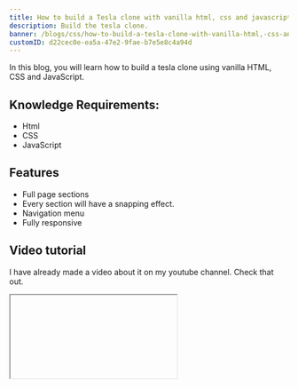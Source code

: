 ```yaml
---
title: How to build a Tesla clone with vanilla html, css and javascript
description: Build the tesla clone.
banner: /blogs/css/how-to-build-a-tesla-clone-with-vanilla-html,-css-and-javascript/banner.png
customID: d22cec0e-ea5a-47e2-9fae-b7e5e8c4a94d
---
```


In this blog, you will learn how to build a tesla clone using vanilla HTML, CSS
and JavaScript.

## Knowledge Requirements:

- Html
- CSS
- JavaScript

## Features

- Full page sections
- Every section will have a snapping effect.
- Navigation menu
- Fully responsive

## Video tutorial

I have already made a video about it on my youtube channel. Check that out.

<Iframe videoID='DwvJnDQgIIU' />

Please like and subscribe to [Cules Coding](https://www.youtube.com/channel/UCBaGowNYTUsm3IDaHbLRMYw?sub_confirmation=1). It motivates me to create more content like this.

## Live Preview

You can preview this page visiting this [link](https://thatanjan.github.io/tesla-clone-yt/)

<Codepen id='wvrmybX' />

## Resources

All source code and media files can be found in the [github repo.](https://github.com/thatanjan/tesla-clone-yt)

So, Let's start. We are going to build the page using the mobile-first approach.

## Build the sections

![Image description](https://dev-to-uploads.s3.amazonaws.com/uploads/articles/mnkkxmye4h07v4bc3j7c.png)

```html
<section id="fullpage">
	<section class="section one">
		<div class="section__content">
			<h1 class="section__content__title">Model S</h1>
			<h2 class="section__content__subtitle">
				order online for <a href="#">Touchless delivery</a>
			</h2>
		</div>

		<div class="section__action__container">
			<a class="section__action__btn action__btn__primary" href="#"
				>Custom Order</a
			>
			<a class="section__action__btn action__btn__secondary" href="#"
				>Existing inventory</a
			>
		</div>
	</section>

	<section class="section two">
		<div class="section__content">
			<h1 class="section__content__title">Model y</h1>
			<h2 class="section__content__subtitle">
				order online for <a href="#">Touchless delivery</a>
			</h2>
		</div>

		<div class="section__action__container">
			<a class="section__action__btn action__btn__primary" href="#"
				>Custom Order</a
			>
			<a class="section__action__btn action__btn__secondary" href="#"
				>Existing inventory</a
			>
		</div>
	</section>

	<section class="section three">
		<div class="section__content">
			<h1 class="section__content__title">Model 3</h1>
			<h2 class="section__content__subtitle">
				order online for <a href="#">Touchless delivery</a>
			</h2>
		</div>

		<div class="section__action__container">
			<a class="section__action__btn action__btn__primary" href="#"
				>Custom Order</a
			>
			<a class="section__action__btn action__btn__secondary" href="#"
				>Existing inventory</a
			>
		</div>
	</section>

	<section class="section four">
		<div class="section__content">
			<h1 class="section__content__title">Model x</h1>
			<h2 class="section__content__subtitle">
				order online for <a href="#">Touchless delivery</a>
			</h2>
		</div>

		<div class="section__action__container">
			<a class="section__action__btn action__btn__primary" href="#"
				>Custom Order</a
			>
			<a class="section__action__btn action__btn__secondary" href="#"
				>Existing inventory</a
			>
		</div>
	</section>

	<section class="section five">
		<div class="section__content">
			<h1 class="section__content__title">solar panels</h1>
			<h2 class="section__content__subtitle">
				Lowest Cost Solar Panels In America
			</h2>
		</div>

		<div class="section__action__container">
			<a class="section__action__btn action__btn__primary" href="#">Order now</a>
			<a class="section__action__btn action__btn__secondary" href="#"
				>Learn more</a
			>
		</div>
	</section>

	<section class="section six">
		<div class="section__content">
			<h1 class="section__content__title">Solar roofs</h1>
			<h2 class="section__content__subtitle">
				Produce Clean Energy From Your Roof
			</h2>
		</div>

		<div class="section__action__container">
			<a class="section__action__btn action__btn__primary" href="#">Order now</a>
			<a class="section__action__btn action__btn__secondary" href="#"
				>Learn more</a
			>
		</div>
	</section>

	<section class="section seven">
		<div class="section__content">
			<h1 class="section__content__title">Accessories</h1>
		</div>

		<div class="section__action__container">
			<a class="section__action__btn action__btn__primary" href="#">Shop now</a>
		</div>
	</section>
</section>
```

```css
.section {
	background-repeat: no-repeat;
	background-size: cover;
	background-position: center;
}

.section.one {
	background-image: url(../media/1.avif);
}

.section.two {
	background-image: url(../media/2.avif);
}

.section.three {
	background-image: url(../media/3.avif);
}

.section.four {
	background-image: url(../media/4.avif);
}

.section.five {
	background-image: url(../media/5.avif);
}

.section.six {
	background-image: url(../media/6.avif);
}

.section.seven {
	background-image: url(../media/7.avif);
}

.section__content {
	position: absolute;
	top: 20%;
	left: 50%;
	transform: translateX(-50%);
	width: 100%;
	text-align: center;
	text-transform: capitalize;
	color: var(--primary-color);
}

.section__content__title {
	font-size: 4rem;
	font-weight: bold;
	margin-bottom: 0.5rem;
}

.section__content__subtitle {
	font-size: 1.5rem;
	font-weight: 500;
}

.section__content__subtitle a {
	color: inherit;
}

.section__content__subtitle a:hover {
	text-decoration: underline;
}

.section__action__container {
	position: absolute;
	bottom: 15%;
	left: 50%;
	transform: translateX(-50%);
	width: 100%;
	text-align: center;
	display: flex;
	flex-wrap: wrap;
	justify-content: center;
}

.section__action__btn {
	font-size: 1.5rem;
	font-weight: 500;
	padding: 1rem;
	border-radius: 2rem;
	flex-basis: 80%;
	margin-bottom: 1rem;
	text-transform: capitalize;
}

.action__btn__primary {
	background: rgba(23, 26, 42, 0.8);
	color: white;
}

.action__btn__secondary {
	background: rgba(255, 255, 255, 0.65);
	color: var(--primary-color);
}
```

### Explaination:

- First, we have wrapped all the sections into a container id of `#fullpage`. We will need this for making the full page look.
- In every section, we have attached background images.
- Every section will have to subsection.
  1. Section content with title and subtitle.
  2. Section actions that will have the action buttons at the bottom.

Let's make the snapping effect. We need to use the [fullpagejs library](https://alvarotrigo.com/fullPage/)

![Image description](https://dev-to-uploads.s3.amazonaws.com/uploads/articles/dzcsjblkumrgemlwgk06.png)

Add the CDN links to your html.

```html
<head>
	<link
		rel="stylesheet"
		href="https://cdnjs.cloudflare.com/ajax/libs/fullPage.js/3.1.2/fullpage.min.css"
		integrity="sha512-4rPgyv5iG0PZw8E+oRdfN/Gq+yilzt9rQ8Yci2jJ15rAyBmF0HBE4wFjBkoB72cxBeg63uobaj1UcNt/scV93w=="
		crossorigin="anonymous"
		referrerpolicy="no-referrer"
	/>
</head>

<body>
	<script
		src="https://cdnjs.cloudflare.com/ajax/libs/fullPage.js/3.1.2/fullpage.min.js"
		integrity="sha512-gSf3NCgs6wWEdztl1e6vUqtRP884ONnCNzCpomdoQ0xXsk06lrxJsR7jX5yM/qAGkPGsps+4bLV5IEjhOZX+gg=="
		crossorigin="anonymous"
		referrerpolicy="no-referrer"
	></script>
</body>
```

Let's add javascript.

```javascript
new fullpage('#fullpage', {
	autoScrolling: true,
	scrollBar: true,
})
```

Explanation:

- We have just created a new instance of fullpage. And passed the section container selector.

And now you have the full page effect.

## Let's build the footer

![Image description](https://dev-to-uploads.s3.amazonaws.com/uploads/articles/d0hok4wege3vd8f12b8b.png)

Include the following html inside the last full page section.

```html
<footer class="footer">
	<ul>
		<li><a href="#">Tesla © 2021</a></li>
		<li><a href="#"> Privacy &amp; Legal </a></li>
		<li><a href="#"> contact </a></li>
		<li><a href="#">careers</a></li>
		<li><a href="#">news</a></li>
		<li><a href="#">engage</a></li>
		<li><a href="#">locations</a></li>
	</ul>
</footer>
```

Let's create two css variables for color. If you don't know about css variables,
you can check [ this blog ](https://www.culescoding.space/blog/everything-you-need-to-know-about-css-variables) out.

![Image description](https://dev-to-uploads.s3.amazonaws.com/uploads/articles/nthmgfvzrbbw1jckt80y.png)

```css
:root {
	--primary-color: #181b21;
	--secondary-color: #5c5d61;
}
```

```css
.footer {
	position: absolute;
	z-index: 100;
	bottom: 0;
	width: 100%;
}

.footer ul {
	width: 80%;
	margin: 2rem auto;
	display: flex;
	justify-content: space-evenly;
	flex-wrap: wrap;
}

.footer ul li {
	margin: 0 1rem;
	margin-top: 1rem;
	text-transform: capitalize;
	font-weight: 600;
}

.footer ul li a {
	color: var(--secondary-color);
	font-size: 1.2rem;
}
```

## Let's build the header

![Image description](https://dev-to-uploads.s3.amazonaws.com/uploads/articles/6wg0dh1kxu031fg6ahlb.png)

```html
<header class="header">
	<a class="header__left" href="#">
		<img class="header__logo" src="media/tesla_logo.svg" alt="" />
	</a>

	<ul class="header__middle"></ul>

	<div class="header__right">
		<a class="header__nav__btn" href="#">shop</a>
		<a class="header__nav__btn" href="#">account</a>
		<a class="header__nav__btn menu__btn" href="#">menu</a>
	</div>
</header>
```

```css
.header {
	height: 5rem;
	position: fixed;
	top: 0;
	left: 0;
	width: 100%;
	z-index: 5;
	display: flex;
	justify-content: space-between;
}

.header__middle {
	display: none;
}

.header__left {
	display: block;
	overflow: hidden;
	padding: 0 2rem;
}

.header__logo {
	height: 100%;
	width: 13rem;
}

.header__right {
	margin: auto 0;
	margin-right: 1rem;
}

.header__nav__btn {
	display: none;
	font-size: 1.4rem;
	font-weight: bold;
	padding: 1rem;
	color: var(--secondary-color);
	border-radius: 1.5rem;
	text-transform: capitalize;
	transition: background 0.3s linear;
}

.header__nav__btn:hover {
	background: #0000001c;
}

.header__nav__btn.menu__btn {
	display: inline-block;
}
```

Explanation:

- The header will have three parts.
  1. Header logo
  2. Header middle part. It will be some navigation links. But only will be visible on large screens.
  3. Header right part will have three links. But only the `menu` link will be
     visible to toggle the right navigation.

## Let's build the right navigation

![Image description](https://dev-to-uploads.s3.amazonaws.com/uploads/articles/hfyzxdvu593rfcz9xj75.png)

```html
<div class="blur__overlay"></div>

<nav class="navigation">
	<div class="close__btn__container">
		<img class="navigation__close__btn" src="media/close_icon.svg" alt="" />
	</div>

	<ul>
		<li class="link__in__middle">
			<a class="nav__link" href="#">Model S</a>
		</li>
		<li class="link__in__middle">
			<a class="nav__link" href="#">Model 3</a>
		</li>
		<li class="link__in__middle">
			<a class="nav__link" href="#">Model X</a>
		</li>
		<li class="link__in__middle">
			<a class="nav__link" href="#">Model Y</a>
		</li>
		<li class="link__in__middle">
			<a class="nav__link" href="#">Solar roofs</a>
		</li>
		<li class="link__in__middle">
			<a class="nav__link" href="#">Solar panels</a>
		</li>
		<li><a class="nav__link" href="#">Existing Inventory </a></li>
		<li><a class="nav__link" href="#">Used Inventory </a></li>
		<li><a class="nav__link" href="#">Trade-In </a></li>
		<li><a class="nav__link" href="#">Test drive </a></li>
		<li><a class="nav__link" href="#">Powerwall </a></li>
		<li><a class="nav__link" href="#">Commercial Energy </a></li>
		<li><a class="nav__link" href="#">utilities </a></li>
		<li><a class="nav__link" href="#">Charging</a></li>
		<li><a class="nav__link" href="#">Find us</a></li>
		<li><a class="nav__link" href="#">Support</a></li>
		<li><a class="nav__link" href="#">Investor Relations</a></li>
	</ul>
</nav>
```

```css
.navigation {
	position: fixed;
	top: 0;
	right: 0;
	width: 80%;
	max-width: 35rem;
	height: 100%;
	z-index: 10;
	background: #fff;
	transform: translateX(100%);
	transition: transform 0.5s cubic-bezier(0.5, 0, 0, 0.75);
}

.navigation.is--active {
	transform: translateX(0);
}

.navigation ul {
	width: 80%;
	margin: 0 auto;
}

.navigation ul li {
	width: 100%;
	padding: 1.2rem 0;
	padding-left: 2rem;
	margin-bottom: 0.5rem;
	cursor: pointer;
	border-radius: 1.2rem;
	transition: background-color 0.33s ease;
}

.nav__link {
	color: #393c41;
	font-weight: 600;
	font-size: 1.5rem;
	text-transform: capitalize;
}

.navigation ul li:hover {
	background: #0000000d;
}

.close__btn__container {
	text-align: right;
	margin: 2rem 3rem;
}

.navigation__close__btn {
	width: 3rem;
	cursor: pointer;
}

.blur__overlay {
	display: none;
	position: fixed;
	top: 0;
	left: 0;
	width: 100%;
	height: 100%;
	z-index: 9;
	background: rgba(0, 0, 0, 0.5);
	backdrop-filter: blur(1rem);
	transition: display 0.4s ease;
}

.blur__overlay.is--active {
	display: block;
}
```

```javascript
const menuBtn = document.querySelector('.menu__btn')
const navigation = document.querySelector('.navigation')
const navCloseBtn = document.querySelector('.navigation__close__btn')

const blurOverlay = document.querySelector('.blur__overlay')

const IS_ACTIVE = 'is--active'

const toggleNavigation = () => {
	navigation.classList.toggle(IS_ACTIVE)
	blurOverlay.classList.toggle(IS_ACTIVE)
}

const CLICK = 'click'

menuBtn.addEventListener(CLICK, toggleNavigation)
navCloseBtn.addEventListener(CLICK, toggleNavigation)
blurOverlay.addEventListener(CLICK, toggleNavigation)
```

Explanation:

- Some links on the right navigation will be present on the header middle navigation. That's why they have an extra class `link__in__middle`.
- The navigation will only be visible if the `is--active` class is present.
- We will toggle the class when we will click on the menu button and navigation close icon.
- If the nav is open, then a blurred background will be visible. It will also close the nav if it is clicked.

And our webpage is almost done. We only need to make it responsive. And also we need to create the header middle navigation.

## Let's make the webpage responsive

```css
/* sm=600 */
/* md=900 */
/* lg=1200 */
/* xl=1600 */

@media screen and (min-width: 600px) {
	.section__action__btn {
		max-width: 30rem;
		padding: 1.5rem;
		flex-basis: 40%;
	}

	.section__action__container {
		justify-content: space-evenly;
	}
}

@media screen and (min-width: 900px) {
	.section__action__container {
		width: 70%;
	}

	.footer ul {
		width: 70%;
	}
}

@media screen and (min-width: 1200px) {
	.header__nav__btn {
		display: inline-block;
	}

	.header__left {
		padding: 0 2rem;
		margin: 0 3rem;
	}

	.header__right {
		margin: auto 2rem;
	}

	.link__in__middle {
		display: none;
	}

	.section__action__container {
		width: 60%;
	}

	.footer ul {
		width: 50%;
	}
}

@media screen and (min-width: 1600px) {
	.footer ul {
		width: 40%;
	}

	.section__action__container {
		width: 50%;
	}
}
```

Now our website is responsive. But we have to add the header middle.

## Let's add header middle

```html
<ul class="header__middle">
	<li><a class="header__nav__btn" href="#">Model S</a></li>
	<li><a class="header__nav__btn" href="#">Model 3</a></li>
	<li><a class="header__nav__btn" href="#">Model X</a></li>
	<li><a class="header__nav__btn" href="#">Model Y</a></li>
	<li><a class="header__nav__btn" href="#">solar roof</a></li>
	<li><a class="header__nav__btn" href="#">solar panels</a></li>
</ul>
```

```css
.header__middle {
	display: flex;
	align-items: center;
}
```

Explanation:

- Header middle links will be the same as the Header nav buttons.
- They will be visible on LG screens

## Block scroll while right nav is open

```css
#fullpage.no-scroll {
	overflow-y: hidden;
	max-height: 100vh;
}
```

```javascript
const toggleNavigation = () => {
	navigation.classList.toggle(IS_ACTIVE)
	blurOverlay.classList.toggle(IS_ACTIVE)
	fullpageEl.classList.toggle('no-scroll') // add this new line
}
```

Explanation:

- If the `no-scroll` class is present on the `fullpage` container, then scroll will be blocked

And that's it. Our webpage is ready.

## xs

![Image description](https://dev-to-uploads.s3.amazonaws.com/uploads/articles/50mj4z2j7yycn54ghkdr.png)

## sm

![Image description](https://dev-to-uploads.s3.amazonaws.com/uploads/articles/gnevhtj8c4a6zg67fk1q.png)

## MD

![Image description](https://dev-to-uploads.s3.amazonaws.com/uploads/articles/honfwqsnjzydkeujtr5z.png)

## LG

![Image description](https://dev-to-uploads.s3.amazonaws.com/uploads/articles/sxbvt2x824b3pi3g7h0y.png)

## xl

![Image description](https://dev-to-uploads.s3.amazonaws.com/uploads/articles/pmm3nmw0gloyb1mb3jam.png)
